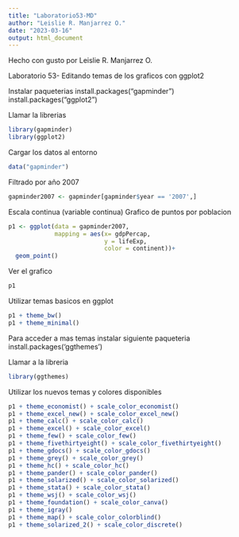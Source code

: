 ```yaml
---
title: "Laboratorio53-MD"
author: "Leislie R. Manjarrez O."
date: "2023-03-16"
output: html_document
---
```


Hecho con gusto por Leislie R. Manjarrez O.

Laboratorio 53- Editando temas de los graficos con ggplot2

Instalar paqueterias
install.packages("gapminder")
install.packages("ggplot2")

Llamar la librerias
```r
library(gapminder)
library(ggplot2)
```

Cargar los datos al entorno
```r
data("gapminder")
```

Filtrado por año 2007
```r
gapminder2007 <- gapminder[gapminder$year == '2007',]
```

Escala continua (variable continua)
Grafico de puntos por poblacion
```r
p1 <- ggplot(data = gapminder2007,
             mapping = aes(x= gdpPercap,
                           y = lifeExp,
                           color = continent))+
  geom_point()
```

Ver el grafico
```r
p1
```

Utilizar temas basicos en ggplot
```r
p1 + theme_bw()
p1 + theme_minimal()
```

Para acceder a mas temas instalar siguiente paqueteria
install.packages('ggthemes')

Llamar a la libreria
```r
library(ggthemes)
```

Utilizar los nuevos temas y colores disponibles
```r
p1 + theme_economist() + scale_color_economist()
p1 + theme_excel_new() + scale_color_excel_new()
p1 + theme_calc() + scale_color_calc()
p1 + theme_excel() + scale_color_excel()
p1 + theme_few() + scale_color_few()
p1 + theme_fivethirtyeight() + scale_color_fivethirtyeight()
p1 + theme_gdocs() + scale_color_gdocs()
p1 + theme_grey() + scale_color_grey()
p1 + theme_hc() + scale_color_hc()
p1 + theme_pander() + scale_color_pander()
p1 + theme_solarized() + scale_color_solarized()
p1 + theme_stata() + scale_color_stata()
p1 + theme_wsj() + scale_color_wsj()
p1 + theme_foundation() + scale_color_canva()
p1 + theme_igray() 
p1 + theme_map() + scale_color_colorblind()
p1 + theme_solarized_2() + scale_color_discrete()
```
